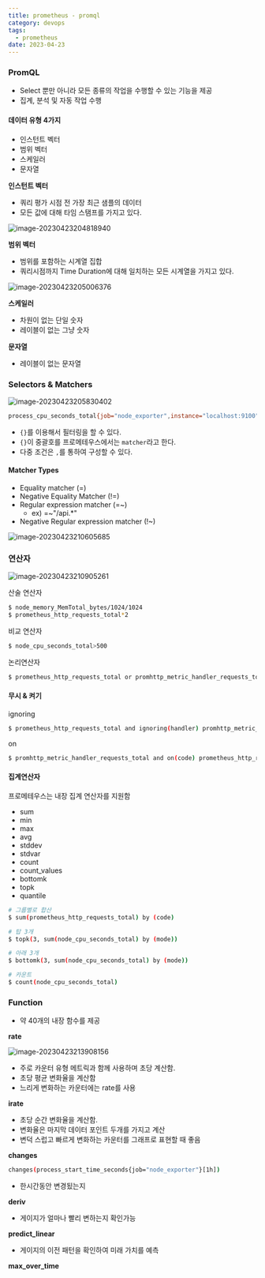 ```yaml
---
title: prometheus - promql
category: devops
tags:
  - prometheus
date: 2023-04-23
---
```


### PromQL

- Select 뿐만 아니라 모든 종류의 작업을 수행할 수 있는 기능을 제공
- 집계, 분석 및 자동 작업 수행

#### 데이터 유형 4가지

- 인스턴트 벡터
- 범위 벡터
- 스케일러
- 문자열

**인스턴트 벡터**

- 쿼리 평가 시점 전 가장 최근 샘플의 데이터
- 모든 값에 대해 타임 스탬프를 가지고 있다.

![image-20230423204818940](../../../assets/images/posts/2023-04-23-post-prometheus-promql/image-20230423204818940.png)

**범위 벡터**

- 범위를 포함하는 시계열 집합
- 쿼리시점까지 Time Duration에 대해 일치하는 모든 시계열을 가지고 있다.

![image-20230423205006376](../../../assets/images/posts/2023-04-23-post-prometheus-promql/image-20230423205006376.png)

**스케일러**

- 차원이 없는 단일 숫자
- 레이블이 없는 그냥 숫자

**문자열**

- 레이블이 없는 문자열

### Selectors & Matchers

![image-20230423205830402](../../../assets/images/posts/2023-04-23-post-prometheus-promql/image-20230423205830402.png)

```bash
process_cpu_seconds_total{job="node_exporter",instance="localhost:9100"}
```

- `{}`를 이용해서 필터링을 할 수 있다.
- `{}`이 중괄호를 프로메테우스에서는 `matcher`라고 한다.
- 다중 조건은 `,`를 통하여 구성할 수 있다.

#### Matcher Types

- Equality matcher (=)
- Negative Equality Matcher (!=)
- Regular expression matcher (=~)
  - ex) =~"/api.\*"
- Negative Regular expression matcher (!~)

![image-20230423210605685](../../../assets/images/posts/2023-04-23-post-prometheus-promql/image-20230423210605685.png)

### 연산자

![image-20230423210905261](../../../assets/images/posts/2023-04-23-post-prometheus-promql/image-20230423210905261.png)

산술 연산자

```bash
$ node_memory_MemTotal_bytes/1024/1024
$ prometheus_http_requests_total*2
```

비교 연산자

```bash
$ node_cpu_seconds_total>500
```

논리연산자

```bash
$ prometheus_http_requests_total or promhttp_metric_handler_requests_total
```

#### 무시 & 켜기

ignoring

```bash
$ prometheus_http_requests_total and ignoring(handler) promhttp_metric_handler_requests_total
```

on

```bash
$ promhttp_metric_handler_requests_total and on(code) prometheus_http_requests_total
```

#### 집계연산자

프로메테우스는 내장 집계 연산자를 지원함

- sum
- min
- max
- avg
- stddev
- stdvar
- count
- count_values
- bottomk
- topk
- quantile

```bash
# 그룹별로 합산
$ sum(prometheus_http_requests_total) by (code)

# 탑 3개
$ topk(3, sum(node_cpu_seconds_total) by (mode))

# 아래 3개
$ bottomk(3, sum(node_cpu_seconds_total) by (mode))

# 카운트
$ count(node_cpu_seconds_total)
```

### Function

- 약 40개의 내장 함수를 제공

**rate**

![image-20230423213908156](../../../assets/images/posts/2023-04-23-post-prometheus-promql/image-20230423213908156.png)

- 주로 카운터 유형 메트릭과 함께 사용하며 초당 계산함.
- 초당 평균 변화율을 계산함
- 느리게 변화하는 카운터에는 rate를 사용

**irate**

- 초당 순간 변화율을 계산함.
- 변화율은 마지막 데이터 포인트 두개를 가지고 계산
- 변덕 스럽고 빠르게 변화하는 카운터를 그래프로 표현할 때 좋음

**changes**

```bash
changes(process_start_time_seconds{job="node_exporter"}[1h])
```

- 한시간동안 변경됬는지

**deriv**

- 게이지가 얼마나 빨리 변하는지 확인가능

**predict_linear**

- 게이지의 이전 패턴을 확인하여 미래 가치를 예측

**max_over_time**
